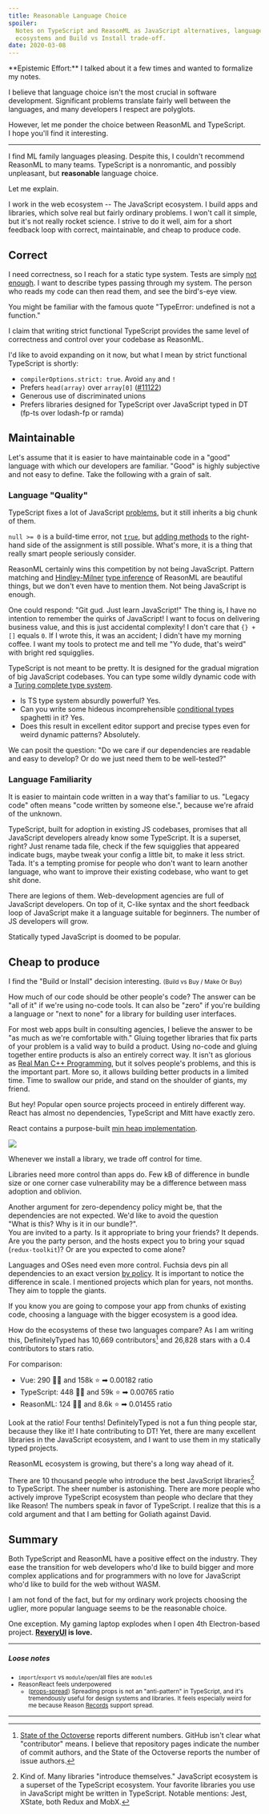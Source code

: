 ```yaml
---
title: Reasonable Language Choice
spoiler:
  Notes on TypeScript and ReasonML as JavaScript alternatives, language
  ecosystems and Build vs Install trade-off.
date: 2020-03-08
---
```


<Callout icon="✍️">
  **Epistemic Effort:** I talked about it a few times and wanted to formalize my
  notes.
</Callout>

I believe that language choice isn't the most crucial in software development.
Significant problems translate fairly well between the languages, and many
developers I respect are polyglots.

However, let me ponder the choice between ReasonML and TypeScript. I&nbsp;hope
you'll find it interesting.

---

I find ML family languages pleasing. Despite this, I couldn't recommend ReasonML
to many teams. TypeScript is a nonromantic, and possibly unpleasant, but
**reasonable** language choice.

Let me explain.

I work in the web ecosystem -- The JavaScript ecosystem. I build apps and
libraries, which solve real but fairly ordinary problems. I won't call it
simple, but it's not really rocket science. I strive to do it well, aim for
a&nbsp;short feedback loop with correct, maintainable, and cheap to produce
code.

## Correct

I need correctness, so I reach for a static type system. Tests are simply [not
enough][not-enough]. I want to describe types passing through my system. The
person who reads my code can then read them, and see the bird's-eye view.

[not-enough]: https://css-tricks.com/types-or-tests-why-not-both

You might be familiar with the famous quote "TypeError: undefined is not a
function."

I claim that writing strict functional TypeScript provides the same level of
correctness and control over your codebase as ReasonML.

I'd like to avoid expanding on it now, but what I mean by strict functional
TypeScript is shortly:

- `compilerOptions.strict: true`. Avoid `any` and `!`
- Prefers `head(array)` over `array[0]` ([#11122])
- Generous use of discriminated unions
- Prefers libraries designed for TypeScript over JavaScript typed in DT (fp-ts
  over lodash-fp or ramda)

[#11122]:
  https://github.com/Microsoft/TypeScript/issues/11122#issuecomment-251686473

## Maintainable

Let's assume that it is easier to have maintainable code in a "good" language
with which our developers are familiar. "Good" is highly subjective and not easy
to define. Take the following with a grain of salt.

### Language "Quality"

TypeScript fixes a lot of JavaScript [problems], but it still inherits a big
chunk of them.

[problems]:
  https://blog.campvanilla.com/javascript-the-curious-case-of-null-0-7b131644e274

`null >= 0` is a build-time error, not [`true`][null-true], but [adding
methods][adding-methods] to the right-hand side of the assignment is still
possible. What's more, it is a thing that really smart people seriously
consider.

[null-true]:
  https://blog.campvanilla.com/javascript-the-curious-case-of-null-0-7b131644e274
[adding-methods]:
  https://github.com/WICG/construct-stylesheets/issues/45#issuecomment-521224893

ReasonML certainly wins this competition by not being JavaScript. Pattern
matching and [Hindley-Milner] [type inference][type-inference] of ReasonML are
beautiful things, but we don't even have to mention them. Not being JavaScript
is enough.

[hindley-milner]: http://okmij.org/ftp/ML/generalization.html
[type-inference]:
  https://www.cs.cornell.edu/courses/cs3110/2016fa/l/17-inference/notes.html

One could respond: "Git gud. Just learn JavaScript!" The thing is, I have no
intention to remember the quirks of JavaScript! I want to focus on delivering
business value, and this is just accidental complexity! I don't care that
`{} + []` equals `0`. If I wrote this, it was an accident; I didn't have my
morning coffee. I want my tools to protect me and tell me "Yo dude, that's
weird" with bright red squigglies.

TypeScript is not meant to be pretty. It is designed for the gradual migration
of big JavaScript codebases. You can type some wildly dynamic code with a
[Turing complete type system](https://github.com/Microsoft/TypeScript/issues/14833).

- Is TS type system absurdly powerful? Yes.
- Can you write some hideous incomprehensible [conditional types] spaghetti in
  it? Yes.
- Does this result in excellent editor support and precise types even for weird
  dynamic patterns? Absolutely.

[conditional types]:
  https://www.typescriptlang.org/docs/handbook/advanced-types.html#conditional-types

We can posit the question: "Do we care if our dependencies are readable and easy
to develop? Or do we just need them to be well-tested?"

### Language Familiarity

It is easier to maintain code written in a way that's familiar to us. "Legacy
code" often means "code written by someone else.", because we're afraid of the
unknown.

TypeScript, built for adoption in existing JS codebases, promises that all
JavaScript developers already know some TypeScript. It is a superset, right?
Just rename tada file, check if the few squigglies that appeared indicate bugs,
maybe tweak your config a little bit, to make it less strict. Tada. It's a
tempting promise for people who don't want to learn another language, who want
to improve their existing codebase, who want to get shit done.

There are legions of them. Web-development agencies are full of JavaScript
developers. On top of it, C-like syntax and the short feedback loop of
JavaScript make it a language suitable for beginners. The number of JS
developers will grow.

Statically typed JavaScript is doomed to be popular.

## Cheap to produce

I find the "Build or Install" decision interesting. <small>(Build vs Buy / Make
Or Buy)</small>

How much of our code should be other people's code? The answer can be "all of
it" if we're using no-code tools. It can also be "zero" if you're building a
language or "next to none" for a library for building user interfaces.

[language]:
  https://github.com/microsoft/TypeScript/blob/master/package.json#L132
[library]:
  https://github.com/facebook/react/blob/master/packages/react/package.json#L28-L31

For most web apps built in consulting agencies, I believe the answer to be "as
much as we're comfortable with." Gluing together libraries that fix parts of
your problem is a valid way to build a product. Using no-code and gluing
together entire products is also an entirely correct way. It isn't as glorious
as [Real Man C++ Programming], but it solves people's problems, and this is the
important part. More so, it allows building better products in a limited time.
Time to swallow our pride, and stand on the shoulder of giants, my friend.

[real man c++ programming]:
  https://www.urbandictionary.com/define.php?term=C%2B%2B&defid=2583707#.XmO26-jht3E.twitter

But hey! Popular open source projects proceed in entirely different way. React
has almost no dependencies, TypeScript and Mitt have exactly zero.

React contains a purpose-built [min heap implementation][min-heap].

[![](/content/reasonable-language-choice/min-heap.png)][min-heap-twitter]

[min-heap]: https://github.com/facebook/react/pull/16245/files
[min-heap-twitter]: https://twitter.com/imohitbhatia/status/1159932373955297280

Whenever we install a library, we trade off control for time.

Libraries need more control than apps do. Few kB of difference in bundle size or
one corner case vulnerability may be a difference between mass adoption and
oblivion.

Another argument for zero-dependency policy might be, that the dependencies are
not expected. We'd like to avoid the question "What&nbsp;is&nbsp;this? Why is it
in our bundle?". \
You are invited to a party. Is it appropriate to bring your friends? It&nbsp;depends.
Are you the party person, and the hosts expect you to bring your squad (`redux-toolkit`)?
Or are you expected to come alone?

Languages and OSes need even more control. Fuchsia devs pin all dependencies to
an exact version [by policy][by-policy]. It is important to notice the
difference in scale. I mentioned projects which plan for years, not months. They
aim to topple the giants.

[by-policy]:
  https://fuchsia.dev/fuchsia-src/project/policy/external_dependencies

If you know you are going to compose your app from chunks of existing code,
choosing a language with the bigger ecosystem is a good idea.

How do the ecosystems of these two languages compare? As I am writing this,
DefinitelyTyped has 10,669 contributors[^1] and 26,828 stars with a 0.4
contributors to stars ratio.

For comparison:

- Vue: 290 👩‍💻 and 158k ⭐ ➡ 0.00182 ratio
- TypeScript: 448 👩‍💻 and 59k ⭐ ➡ 0.00765 ratio
- ReasonML: 124 👩‍💻 and 8.6k ⭐ ➡ 0.01455 ratio

Look at the ratio! Four tenths! DefinitelyTyped is not a fun thing people star,
because they like it! I hate contributing to DT! Yet, there are many excellent
libraries in the JavaScript ecosystem, and I want to use them in my statically
typed projects.

ReasonML ecosystem is growing, but there's a long way ahead of it.

There are 10 thousand people who introduce the best JavaScript libraries[^2] to
TypeScript. The sheer number is astonishing. There are more people who actively
improve TypeScript ecosystem than people who declare that they like Reason! The
numbers speak in favor of TypeScript. I realize that this is a cold argument and
that I am betting for Goliath against David.

[^1]:
    [State of the Octoverse][octoverse] reports different numbers. GitHub isn't
    clear what "contributor" means. I believe that repository pages indicate the
    number of commit authors, and the State of the Octoverse reports the number
    of issue authors.

[octoverse]: https://octoverse.github.com/#top-and-trending-projects

[^2]:
    Kind of. Many libraries "introduce themselves." JavaScript ecosystem is a
    superset of the TypeScript ecosystem. Your favorite libraries you use in
    JavaScript might be written in TypeScript. Notable mentions: Jest, XState,
    both Redux and MobX.

## Summary

Both TypeScript and ReasonML have a positive effect on the industry. They ease
the transition for web developers who'd like to build bigger and more complex
applications and for programmers with no love for JavaScript who'd like to build
for the web without WASM.

I am not fond of the fact, but for my ordinary work projects choosing the
uglier, more popular language seems to be the reasonable choice.

One exception. My gaming laptop explodes when I open 4th Electron-based project.
**[ReveryUI](https://github.com/revery-ui) is love.**

---

##### Loose notes

<small>

- `import`/`export` vs `module`/`open`/all files are `module`s
- ReasonReact feels underpowered
  - ([props-spread]) Spreading props is not an "anti-pattern" in TypeScript, and
    it's tremendously useful for design systems and libraries. It feels
    especially weird for me because Reason
    [Records](https://reasonml.github.io/docs/en/record) support spread.

[props-spread]:
  https://github.com/reasonml/reason-react/blob/master/docs/props-spread.md

</small>

<p></p>

---
